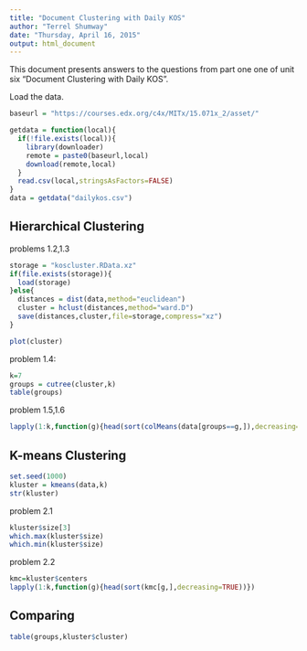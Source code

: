 ```yaml
---
title: "Document Clustering with Daily KOS"
author: "Terrel Shumway"
date: "Thursday, April 16, 2015"
output: html_document
---
```


This document presents answers to the questions from part one one of unit six "Document Clustering with Daily KOS".

Load the data.
```r
baseurl = "https://courses.edx.org/c4x/MITx/15.071x_2/asset/"

getdata = function(local){
  if(!file.exists(local)){
    library(downloader)
    remote = paste0(baseurl,local)
    download(remote,local)
  }
  read.csv(local,stringsAsFactors=FALSE)
}
data = getdata("dailykos.csv")
```

## Hierarchical Clustering

problems 1.2,1.3

```r
storage = "koscluster.RData.xz"
if(file.exists(storage)){
  load(storage)  
}else{
  distances = dist(data,method="euclidean")  
  cluster = hclust(distances,method="ward.D")
  save(distances,cluster,file=storage,compress="xz")
}

plot(cluster)
```

problem 1.4:
```r
k=7
groups = cutree(cluster,k)
table(groups)
```
problem 1.5,1.6
```r
lapply(1:k,function(g){head(sort(colMeans(data[groups==g,]),decreasing=TRUE))})
```

## K-means Clustering

```r
set.seed(1000)
kluster = kmeans(data,k)
str(kluster)
```

problem 2.1
```r
kluster$size[3]
which.max(kluster$size)
which.min(kluster$size)
```

problem 2.2
```r
kmc=kluster$centers
lapply(1:k,function(g){head(sort(kmc[g,],decreasing=TRUE))})
```

## Comparing
```r
table(groups,kluster$cluster)
```

